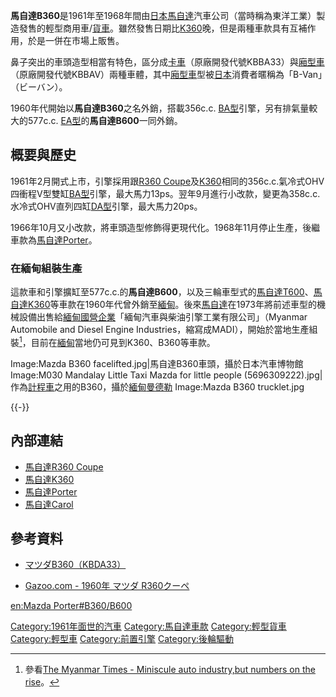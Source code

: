 {{noteTA
|T=zh-hans:马自达B360;zh-hk:萬事得B360;zh-tw:馬自達B360;
|1=zh-hans:马自达;zh-hk:萬事得;zh-tw:馬自達;
}}

'''馬自達B360'''是1961年至1968年間由[[日本|日本]][[馬自達|馬自達]]汽車公司（當時稱為東洋工業）製造發售的輕型商用車/[[輕型貨車|貨車]]。雖然發售日期比[[馬自達K360|K360]]晚，但是兩種車款具有互補作用，於是一併在市場上販售。

鼻子突出的車頭造型相當有特色，區分成[[載貨汽車|卡車]]（原廠開發代號KBBA33）與[[廂型車|廂型車]]（原廠開發代號KBBAV）兩種車體，其中[[廂型車|廂型車]]型被[[日本|日本]]消費者暱稱為「B-Van」（{{ja}}ビーバン）。

1960年代開始以'''馬自達B360'''之名外銷，搭載356c.c. [[馬自達V2族引擎#BA型|BA型]]引擎，另有排氣量較大的577c.c. [[馬自達V2族引擎#EA型|EA型]]的'''馬自達B600'''一同外銷。

== 概要與歷史 ==
{{Infobox Automobile
| image          = [[File:Mazda-B360.jpg|250px]]<br>[[File:Mazda-B360rear.jpg|250px]]
| name           = 馬自達B360
| aka            = 
| manufacturer   = 馬自達
| parent_company = 
| production     = 1961年-1968年
| predecessor    = 
| successor      = [[馬自達Porter|馬自達Porter]]
| class          = 輕型[[載貨汽車|卡車]]、[[廂型車|廂型車]]
| layout         = [[前置後驅|FR]]
| platform       = 
| body_style     = 輕型雙門[[載貨汽車|卡車]]與[[廂型車|廂型車]]
| engine         = 356c.c.氣冷式OHV四衝程V型二缸[[馬自達V2族引擎#BA型|BA型]]引擎<br>358c.c.水冷式OHV直列四缸[[馬自達OHV引擎列表#DA型|DA型]]引擎<br>577c.c.氣冷式OHV四衝程V型二缸[[馬自達V2族引擎#EA型|EA型]]引擎<br>586c.c.水冷式OHV直列四缸[[馬自達OHV引擎列表#RA型|RA型]]引擎
| transmission   = 四速手動排檔、二速自動排檔
| wheelbase      = 1,990mm
| length         = 2,995mm
| width          = 1,295mm
| height         = 1,470mm
| weight         = 575kg
| ftrack         = 1,080mm
| rtrack         = 1,060mm
| fuel_economy   = 
| fuel_capacity  = 18L
| related        = 馬自達B600、[[馬自達R360_Coupe|馬自達R360 Coupe]]、[[馬自達K360|馬自達K360]]
| similar        = 
| designer       = 
}}

1961年2月開式上市，引擎採用跟[[馬自達R360_Coupe|R360 Coupe]]及[[馬自達K360|K360]]相同的356c.c.氣冷式OHV四衝程V型雙缸[[馬自達V2族引擎#BA型|BA型]]引擎，最大馬力13ps。翌年9月進行小改款，變更為358c.c.水冷式OHV直列四缸[[馬自達OHV引擎列表#DA型|DA型]]引擎，最大馬力20ps。

1966年10月又小改款，將車頭造型修飾得更現代化。1968年11月停止生產，後繼車款為[[馬自達Porter|馬自達Porter]]。

=== 在緬甸組裝生產 ===
這款車和引擎擴缸至577c.c.的'''馬自達B600'''，以及三輪車型式的[[馬自達T600|馬自達T600]]、[[馬自達K360|馬自達K360]]等車款在1960年代曾外銷至[[緬甸|緬甸]]。後來[[馬自達|馬自達]]在1973年將前述車型的機械設備出售給[[緬甸|緬甸]][[國有企業|國營企業]]「緬甸汽車與柴油引擎工業有限公司」（Myanmar Automobile and Diesel Engine Industries，縮寫成MADI），開始於當地生產組裝<ref>參看{{en}}[http://www.myanmar.gov.mm/myanmartimes/no204/MyanmarTimes11-204/auto03.htm The Myanmar Times - Miniscule auto industry,but numbers on the rise]{{dead link|date=2018年2月 |bot=InternetArchiveBot |fix-attempted=yes }}。</ref>，目前在[[緬甸|緬甸]]當地仍可見到K360、B360等車款。

<gallery>
Image:Mazda B360 facelifted.jpg|馬自達B360車頭，攝於日本汽車博物館
Image:M030 Mandalay Little Taxi Mazda for little people (5696309222).jpg|作為[[出租車|計程車]]之用的B360，攝於[[緬甸|緬甸]][[曼德勒|曼德勒]]
Image:Mazda B360 trucklet.jpg
</gallery>
{{-}}

== 內部連結 ==
* [[馬自達R360_Coupe|馬自達R360 Coupe]]
* [[馬自達K360|馬自達K360]]
* [[馬自達Porter|馬自達Porter]]
* [[馬自達Carol|馬自達Carol]]

== 參考資料 ==
* {{ja}}[http://wald-licht.com/~oldcar/61_m_b360_01.html マツダB360（KBDA33）] {{Wayback|url=http://wald-licht.com/~oldcar/61_m_b360_01.html |date=20200118213501 }}
* {{ja}}[https://web.archive.org/web/20060527222435/http://gazoo.com/meishakan/meisha/shousai.asp?R_ID=817 Gazoo.com - 1960年 マツダ R360クーペ]
{{reflist}}

{{Mazda early}}

[[Category:1961年面世的汽車|Category:1961年面世的汽車]]
[[Category:馬自達車款|Category:馬自達車款]]
[[Category:輕型貨車|Category:輕型貨車]]
[[Category:輕型車|Category:輕型車]]
[[Category:前置引擎|Category:前置引擎]]
[[Category:後輪驅動|Category:後輪驅動]]

[[en:Mazda_Porter#B360/B600|en:Mazda Porter#B360/B600]]